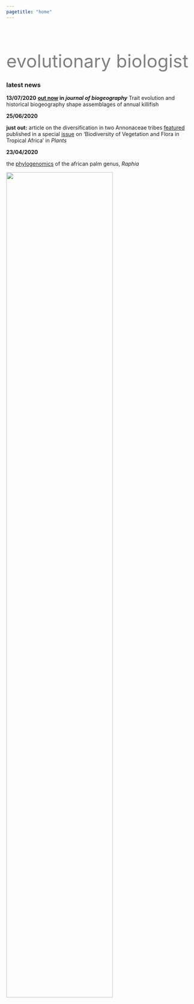 ```yaml
---
pagetitle: "home"
---
```


<div class="col2" style="padding-top:50px">

<font size="60" color="grey" style="LINE-HEIGHT:60px">evolutionary biologist</font>

### latest news
**13/07/2020**
__[out now](https://onlinelibrary.wiley.com/doi/full/10.1111/jbi.13912?af=R#.Xwv6ScXZyMU) in *journal of biogeography*__ Trait evolution and historical biogeography shape assemblages of annual killifish

**25/06/2020**

__just out:__ article on the diversification in two Annonaceae tribes [featured](https://doi.org/10.3390/d12060227) published in a special [issue](https://www.mdpi.com/journal/diversity/special_issues/biodiversity_vegetation_flora) on 'Biodiversity of Vegetation and Flora in Tropical Africa' in _Plants_

**23/04/2020**

the [phylogenomics](https://doi.org/10.1038/s41598-019-52403-2) of the african palm genus, _Raphia_

<div id="me">
![](images/me_circle3.png){width=75% style="float:center padding:100px"}
</div>

</div>
